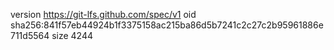 version https://git-lfs.github.com/spec/v1
oid sha256:841f57eb44924b1f3375158ac215ba86d5b7241c2c27c2b95961886e711d5564
size 4244
